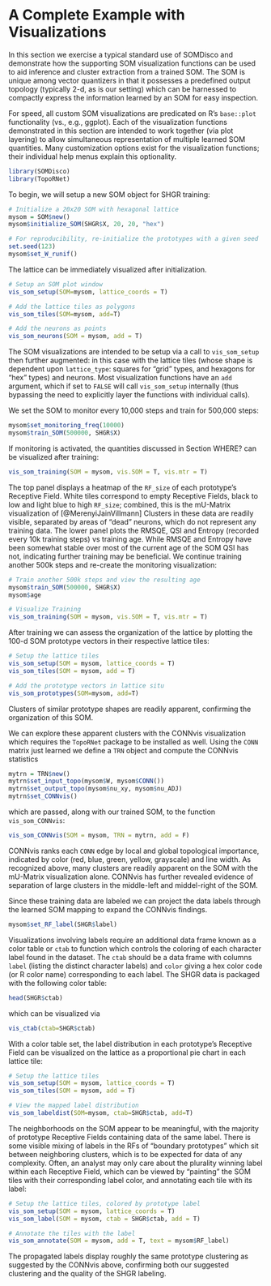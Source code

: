 # A Complete Example with Visualizations {#secVis}

In this section we exercise a typical standard use of SOMDisco and demonstrate how the supporting SOM visualization functions can be used to aid inference and cluster extraction from a trained SOM.  The SOM is unique among vector quantizers in that it possesses a predefined output topology (typically 2-d, as is our setting) which can be harnessed to compactly express the information learned by an SOM for easy inspection.  

For speed, all custom SOM visualizations are predicated on R's `base::plot` functionality (vs., e.g., ggplot). Each of the visualization functions demonstrated in this section are intended to work together (via plot layering) to allow simultaneous representation of multiple learned SOM quantities. Many customization options exist for the visualization functions; their individual help menus explain this optionality.  
```r
library(SOMDisco)
library(TopoRNet)
```

To begin, we will setup a new SOM object for SHGR training: 
```r
# Initialize a 20x20 SOM with hexagonal lattice 
mysom = SOM$new() 
mysom$initialize_SOM(SHGR$X, 20, 20, "hex")

# For reproducibility, re-initialize the prototypes with a given seed 
set.seed(123)
mysom$set_W_runif()
```
The lattice can be immediately visualized after initialization. 
```r
# Setup an SOM plot window 
vis_som_setup(SOM=mysom, lattice_coords = T)

# Add the lattice tiles as polygons
vis_som_tiles(SOM=mysom, add=T)

# Add the neurons as points 
vis_som_neurons(SOM = mysom, add = T)
```
The SOM visualizations are intended to be setup via a call to `vis_som_setup` then further augmented: in this case with the lattice tiles (whose shape is dependent upon `lattice_type`: squares for "grid" types, and hexagons for "hex" types) and neurons.  Most visualization functions have an `add` argument, which if set to `FALSE` will call `vis_som_setup` internally (thus bypassing the need to explicitly layer the functions with individual calls).  

We set the SOM to monitor every 10,000 steps and train for 500,000 steps:
```r
mysom$set_monitoring_freq(10000)
mysom$train_SOM(500000, SHGR$X)
```
If monitoring is activated, the quantities discussed in Section WHERE? can be visualized after training: 
```r
vis_som_training(SOM = mysom, vis.SOM = T, vis.mtr = T)
```
The top panel displays a heatmap of the `RF_size` of each prototype's Receptive Field. White tiles correspond to empty Receptive Fields, black to low and light blue to high `RF_size`; combined, this is the mU-Matrix visualization of [@MerenyiJainVillmann]  Clusters in these data are readily visible, separated by areas of "dead" neurons, which do not represent any training data.  The lower panel plots the RMSQE, QSI and Entropy (recorded every 10k training steps) vs training age.   While RMSQE and Entropy have been somewhat stable over most of the current age of the SOM QSI has not, indicating further training may be beneficial. We continue training another 500k steps and re-create the monitoring visualization:  
```r
# Train another 500k steps and view the resulting age 
mysom$train_SOM(500000, SHGR$X)
mysom$age 

# Visualize Training 
vis_som_training(SOM = mysom, vis.SOM = T, vis.mtr = T)
```
After training we can assess the organization of the lattice by plotting the 100-d SOM prototype vectors in their respective lattice tiles:
```r
# Setup the lattice tiles 
vis_som_setup(SOM = mysom, lattice_coords = T)
vis_som_tiles(SOM = mysom, add = T)

# Add the prototype vectors in lattice situ 
vis_som_prototypes(SOM=mysom, add=T)
```
Clusters of similar prototype shapes are readily apparent, confirming the organization of this SOM.  

We can explore these apparent clusters with the CONNvis visualization which requires the `TopoRNet` package to be installed as well. Using the `CONN` matrix just learned we define a `TRN` object and compute the CONNvis statistics 
```r
mytrn = TRN$new()
mytrn$set_input_topo(mysom$W, mysom$CONN())
mytrn$set_output_topo(mysom$nu_xy, mysom$nu_ADJ)
mytrn$set_CONNvis()
```
which are passed, along with our trained SOM, to the function `vis_som_CONNvis`:
```r
vis_som_CONNvis(SOM = mysom, TRN = mytrn, add = F)
```
CONNvis ranks each `CONN` edge by local and global topological importance, indicated by color (red, blue, green, yellow, grayscale) and line width. As recognized above, many clusters are readily apparent on the SOM with the mU-Matrix visualization alone. CONNvis has further revealed evidence of separation of large clusters in the middle-left and middel-right of the SOM.  

Since these training data are labeled we can project the data labels through the learned SOM mapping to expand the CONNvis findings.   
```r
mysom$set_RF_label(SHGR$label)
```
Visualizations involving labels require an additional data frame known as a color table or `ctab` to function which controls the coloring of each character label found in the dataset. The `ctab` should be a data frame with columns `label` (listing the distinct character labels) and `color` giving a hex color code (or R color name) corresponding to each label.  The SHGR data is packaged with the following color table: 
```r
head(SHGR$ctab)
```
which can be visualized via 
```r
vis_ctab(ctab=SHGR$ctab)
```

With a color table set, the label distribution in each prototype's Receptive Field can be visualized on the lattice as a proportional pie chart in each lattice tile:
```r
# Setup the lattice tiles
vis_som_setup(SOM = mysom, lattice_coords = T)
vis_som_tiles(SOM = mysom, add = T)

# View the mapped label distribution
vis_som_labeldist(SOM=mysom, ctab=SHGR$ctab, add=T)
```
The neighborhoods on the SOM appear to be meaningful, with the majority of prototype Receptive Fields containing data of the same label. There is some visible mixing of labels in the RFs of "boundary prototypes" which sit between neighboring clusters, which is to be expected for data of any complexity.  Often, an analyst may only care about the plurality winning label within each Receptive Field, which can be viewed by "painting" the SOM tiles with their corresponding label color, and annotating each tile with its label: 
```r
# Setup the lattice tiles, colored by prototype label 
vis_som_setup(SOM = mysom, lattice_coords = T)
vis_som_label(SOM = mysom, ctab = SHGR$ctab, add = T)

# Annotate the tiles with the label 
vis_som_annotate(SOM = mysom, add = T, text = mysom$RF_label)
```
The propagated labels display roughly the same prototype clustering as suggested by the CONNvis above, confirming both our suggested clustering and the quality of the SHGR labeling.  
